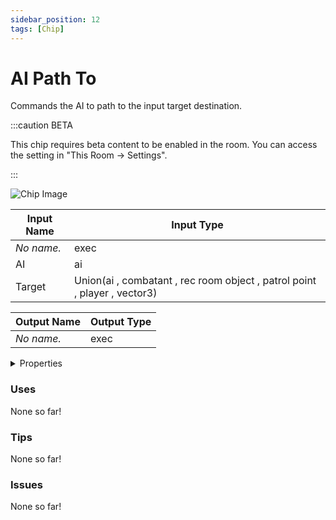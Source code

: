 ```yaml
---
sidebar_position: 12
tags: [Chip]
---
```


# AI Path To

Commands the AI to path to the input target destination.

:::caution BETA

This chip requires beta content to be enabled in the room. You can access the setting in "This Room -> Settings".

:::

![Chip Image](/svg/7b05df01-d4c8-490c-9442-55aa3b4975fa.svg)

| Input Name | Input Type |
|-----------|-----------|
| *No name.* | exec |
| AI | ai |
| Target | Union(ai , combatant , rec room object , patrol point , player , vector3) |

| Output Name | Output Type |
|-----------|-----------|
| *No name.* | exec |


<details>
  <summary>Properties</summary>
  <div>
    <div>
    <table>
      <thead>
        <tr>
          <th>Is beta required?</th>
          <th>✅</th>
        </tr>
        <tr>
          <th>Is this chip a trolling risk?</th>
          <th>❌</th>
        </tr>
        <tr>
          <th>Chip UUPD</th>
          <th>._uuid</th>
        </tr>
      </thead>
    </table>
    </div>
  </div>
</details>

### Uses

None so far!

### Tips

None so far!

### Issues

None so far!